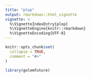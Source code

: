 ```yaml
---
title: "plop"
output: rmarkdown::html_vignette
vignette: >
  %\VignetteIndexEntry{plop}
  %\VignetteEngine{knitr::rmarkdown}
  %\VignetteEncoding{UTF-8}
---
```


```r
knitr::opts_chunk$set(
  collapse = TRUE,
  comment = "#>"
)
```

```r
library(golemfuture)
```
